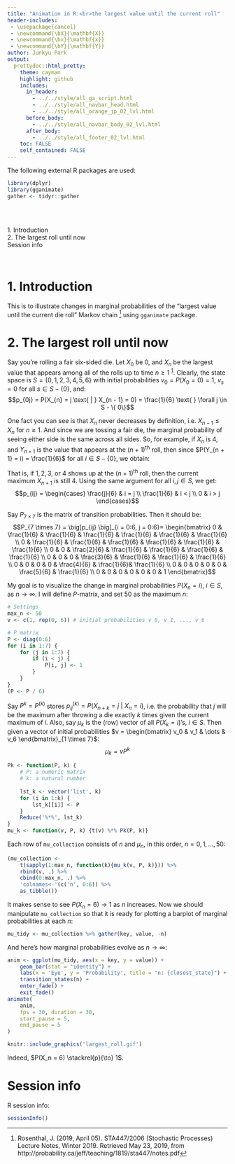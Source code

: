 ```yaml
---
title: "Animation in R:<br>the largest value until the current roll"
header-includes:
 - \usepackage{cancel}
 - \newcommand{\bX}{\mathbf{X}}
 - \newcommand{\bx}{\mathbf{x}}
 - \newcommand{\bY}{\mathbf{Y}}
author: Junkyu Park
output: 
  prettydoc::html_pretty:
    theme: cayman
    highlight: github
    includes:
      in_header: 
        - ../../style/all_ga_script.html
        - ../../style/all_navbar_head.html
        - ../../style/all_orange_jp_02_lvl.html
      before_body:
        - ../../style/all_navbar_body_02_lvl.html
      after_body:
        - ../../style/all_footer_02_lvl.html
    toc: FALSE
    self_contained: FALSE
---
```


The following external R packages are used:

```r
library(dplyr)
library(gganimate)
gather <- tidyr::gather
```

<!--html_preserve-->
<div id="TOC" class="toc" style="padding:2rem 2rem 0 0;">
<ul style="list-style:none;">
<li><a href="#introduction">1. Introduction</a></li>
<li><a href="#the-largest-roll-until-now">2. The largest roll until now</a></li>
<li><a href="#session-info">Session info</a></li>
</ul>
</div>
&nbsp;
<!--/html_preserve-->


# 1. Introduction

This is to illustrate changes in marginal probabilities of the "largest value until the current die roll" Markov chain [^1] using `gganimate` package.

[^1]: Rosenthal, J. (2019, April 05). STA447/2006 (Stochastic Processes) Lecture Notes, Winter 2019. Retrieved May 23, 2019, from http://probability.ca/jeff/teaching/1819/sta447/notes.pdf


# 2. The largest roll until now

Say you're rolling a fair six-sided die. Let $X_0$ be $0$, and $X_n$ be the largest value that appears among all of the rolls up to time $n \geq 1 \text{ }$^[1](largest_roll.html#fn1)^. Clearly, the state space is $S = \{0, 1, 2, 3, 4, 5, 6 \}$ with initial probabilities $v_0 = P(X_0 = 0) = 1$, $v_s = 0$ for all $s \in S - \{ 0 \}$, and: $$p_{0j} = P(X_{n} = j \text{ | } X_{n - 1} = 0) = \frac{1}{6} \text{ } \forall j \in S - \{ 0\}$$ 

One fact you can see is that $X_n$ never decreases by definition, i.e. $X_{n - 1} \leq X_n$ for $n \geq 1$. And since we are tossing a fair die, the marginal probability of seeing either side is the same across all sides. So, for example, if $X_n$ is $4$, and $Y_{n + 1}$ is the value that appears at the $(n + 1)$^th^ roll, then since $P(Y_{n + 1} = i) = \frac{1}{6}$ for all $i \in S - \{ 0 \}$, we obtain:

\begin{align*}
p_{44} &= P(X_{n + 1} = 4 \text{ | } X_n = 4) = P(Y_{n + 1} \leq 4) = \frac{4}{6} \\
p_{45} &= P(X_{n + 1} = 5 \text{ | } X_n = 4) = P(Y_{n + 1} = 5) = \frac{1}{6} \\
&= p_{46}
\end{align*}

That is, if $1, 2, 3,$ or $4$ shows up at the $(n + 1)$^th^ roll, then the current maximum $X_{n + 1}$ is still $4$. Using the same argument for all $i, j \in S$, we get: $$p_{ij} = \begin{cases} \frac{j}{6} & i = j \\ \frac{1}{6} & i < j \\ 0 & i > j \end{cases}$$ 

Say $P_{7 \times 7}$ is the matrix of transition probabilities. Then it should be: $$P_{7 \times 7} = \big[p_{ij} \big]_{i = 0:6, j = 0:6}= \begin{bmatrix} 0 & \frac{1}{6} & \frac{1}{6} & \frac{1}{6} & \frac{1}{6} & \frac{1}{6} & \frac{1}{6} \\ 0 & \frac{1}{6} & \frac{1}{6} & \frac{1}{6} & \frac{1}{6} & \frac{1}{6} & \frac{1}{6} \\ 0 & 0 & \frac{2}{6} & \frac{1}{6} & \frac{1}{6} & \frac{1}{6} & \frac{1}{6} \\ 0 & 0 & 0 & \frac{3}{6} & \frac{1}{6} & \frac{1}{6} & \frac{1}{6} \\ 0 & 0 & 0 & 0 & \frac{4}{6} &  \frac{1}{6}& \frac{1}{6} \\ 0 & 0 & 0 & 0 & 0 & \frac{5}{6} & \frac{1}{6} \\ 0 & 0 & 0 & 0 & 0 & 0 & 1 \end{bmatrix}$$

My goal is to visualize the change in marginal probabilities $P(X_n = i)$, $i \in S$, as $n \to \infty$. I will define $P$-matrix, and set 50 as the maximum $n$:

```r
# Settings
max_n <- 50
v <- c(1, rep(0, 6)) # initial probabilities v_0, v_1, ..., v_6

# P matrix
P <- diag(0:6)
for (i in 1:7) {
    for (j in 1:7) {
        if (i < j) {
            P[i, j] <- 1
        }
    }
}
(P <- P / 6)
```

Say $P^k = P^{(k)}$ stores $p_{ij}^{(k)} = P(X_{n + k} = j \text{ | } X_n = i)$, i.e. the probability that $j$ will be the maximum after throwing a die exactly $k$ times given the current maximum of $i$. Also, say $\mu_k$ is the (row) vector of all $P(X_k = i)$'s, $i \in S$. Then given a vector of initial probabilities $v = \begin{bmatrix} v_0 & v_1 & \dots & v_6 \end{bmatrix}_{1 \times 7}$: $$\mu_k = v P^k$$

```r
Pk <- function(P, k) {
    # P: a numeric matrix
    # k: a natural number
    
    lst_k <- vector('list', k)
    for (i in 1:k) {
        lst_k[[i]] <- P
    }
    Reduce('%*%', lst_k)
}
mu_k <- function(v, P, k) {t(v) %*% Pk(P, k)}
```

Each row of `mu_collection` consists of $n$ and $\mu_n$, in this order, $n = 0, 1, \dots, 50$:

```r
(mu_collection <- 
    t(sapply(1:max_n, function(k){mu_k(v, P, k)})) %>%
    rbind(v, .) %>%
    cbind(0:max_n, .) %>%
    'colnames<-'(c('n', 0:6)) %>%
    as_tibble())
```

It makes sense to see $P(X_n = 6) \to 1$ as $n$ increases. Now we should manipulate `mu_collection` so that it is ready for plotting a barplot of marginal probabilities at each $n$:

```r
mu_tidy <- mu_collection %>% gather(key, value, -n)
```

And here's how marginal probabilities evolve as $n \to \infty$:

```r
anim <- ggplot(mu_tidy, aes(x = key, y = value)) +
    geom_bar(stat = "identity") +
    labs(x = 'Eye', y = 'Probability', title = "n: {closest_state}") +
    transition_states(n) +
    enter_fade() +
    exit_fade()
animate(
    anim,
    fps = 30, duration = 30,
    start_pause = 5,
    end_pause = 5
)
```

```r
knitr::include_graphics('largest_roll.gif')
```

Indeed, $P(X_n = 6) \stackrel{p}{\to} 1$.


# Session info

R session info:

```r
sessionInfo()
```










